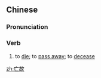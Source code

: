 ==Chinese==
{{zh-forms}}

===Pronunciation===
{{zh-pron
|m=wánggù
|c=mong4 gu3
|mn=qz,xm,zz:bông-kò͘
|cat=v
}}

===Verb===
{{zh-verb}}

# to [[die]]; to [[pass away]]; to [[decease]]

[[zh:亡故]]